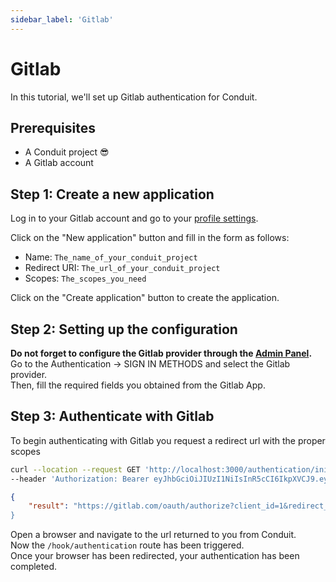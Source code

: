 ```yaml
---
sidebar_label: 'Gitlab'
---
```


# Gitlab

In this tutorial, we'll set up Gitlab authentication for Conduit.<br />

## Prerequisites

- A Conduit project 😎
- A Gitlab account

## Step 1: Create a new application

Log in to your Gitlab account and go to your [profile settings](https://gitlab.com).<br />

Click on the "New application" button and fill in the form as follows:

- Name: `The_name_of_your_conduit_project`
- Redirect URI: `The_url_of_your_conduit_project`
- Scopes: `The_scopes_you_need`


Click on the "Create application" button to create the application.<br />

## Step 2: Setting up the configuration

**Do not forget to configure the Gitlab provider through the [Admin Panel](../../config#third-party-providers).**<br />
Go to the Authentication -> SIGN IN METHODS and select the Gitlab provider.<br />
Then, fill the required fields you obtained from the Gitlab App.

## Step 3: Authenticate with Gitlab

To begin authenticating with Gitlab you request a redirect url with the proper scopes<br />

``` bash title="Request"
curl --location --request GET 'http://localhost:3000/authentication/init/gitlab' \
--header 'Authorization: Bearer eyJhbGciOiJIUzI1NiIsInR5cCI6IkpXVCJ9.eyJpZCI6IjYzNjNjZGNkMDhkNTU2MDk1NmM4MGQ4OSIsImlhdCI6MTY2OTIxMDM1MywiZXhwIjoxNjY5MjgyMzUzfQ.TyvHCuyDKLiKFoEpaXRdbYoFwrzDlFiW4VdUVQJdf7U' \
```
``` json title="Response"
{
    "result": "https://gitlab.com/oauth/authorize?client_id=1&redirect_uri=http%3A%2F%2Flocalhost%3A3000%2Fauthentication%2Fcallback%2Fgitlab&response_type=code&scope=read_user+read_api+read_repository+openid+profile+email&state=eyJpZCI6IjYzN
}
```

Open a browser and navigate to the url returned to you from Conduit.<br />
Now the `/hook/authentication` route has been triggered.<br />
Once your browser has been redirected, your authentication has been completed.



